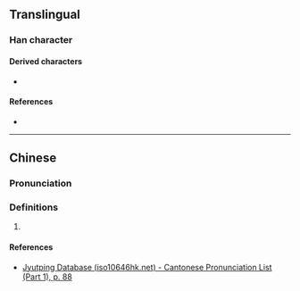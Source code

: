 {{character info}}
==Translingual==

===Han character===
{{Han char|rn=32|rad=土|as=11|sn=14|four=|canj=GYWI|ids=⿰土鹵}}

====Derived characters====
* {{l|mul|[[𪉩]]}}

====References====
* {{Han ref|kx=0236.430|dkj=05390|dj=0475.050|hdz=10479.100|uh=5877|ud=22647}}

----

==Chinese==
{{zh-forms}}

===Pronunciation===
{{zh-pron
|m=lǔ
|c=lou5
|cat=
}}

===Definitions===
{{zh-hanzi}}

# {{rfdef|zh}}

====References====
* [http://www.iso10646hk.net/jp/document/download.jsp Jyutping Database (iso10646hk.net) - Cantonese Pronunciation List (Part 1), p. 88]